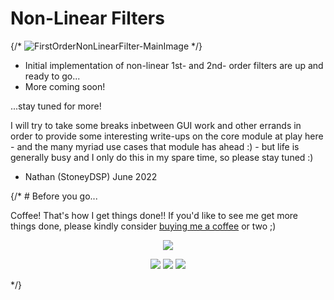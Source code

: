 # Non-Linear Filters

{/* ![FirstOrderNonLinearFilter-MainImage](https://github.com/StoneyDSP/NonLinearFilters/blob/0d1e2eb78f942be89081301d01248a76dd01bcef/FirstOrderNonLinearFilter/Res/FirstOrderNonLinearFilter-MainImage.png) */}

+ Initial implementation of non-linear 1st- and 2nd- order filters are up and ready to go...
+ More coming soon!

...stay tuned for more!

I will try to take some breaks inbetween GUI work and other errands in order to provide some interesting write-ups on the core module at play here - and the many myriad use cases that module has ahead :) - but life is generally busy and I only do this in my spare time, so please stay tuned :)

- Nathan (StoneyDSP) June 2022

{/* # Before you go...

Coffee! That's how I get things done!! If you'd like to see me get more things done, please kindly consider <a href="https://www.patreon.com/bePatron?u=8549187" data-patreon-widget-type="become-patron-button">buying me a coffee</a> or two ;)

<p align="center">
 <a href= "https://paypal.me/StoneyDSPAudio?country.x=ES&locale.x=en_US"><img src="https://www.paypalobjects.com/en_US/i/btn/btn_donate_SM.gif"/></a>
</p>

<p align="center">
 <a href= "https://twitter.com/Stoney_DSP/"><img src="https://github.com/StoneyDSP/StoneyDSP/blob/a075caeedffe23b2733ee38b12f9800f62aab9c2/Assets/twitter.png"/></a>
 <a href= "https://www.instagram.com/stoney.d.s.p/"><img src="https://github.com/StoneyDSP/StoneyDSP/blob/2253d684ba99e6c072353a94b49315162c381406/Assets/instagram.png"/></a>
 <a href= "https://www.facebook.com/StoneyDSP.Audio/"><img src="https://github.com/StoneyDSP/StoneyDSP/blob/9608562b09ee2708affd0c31117fc25a235672d9/Assets/facebook.png"/></a>
</p> */}
